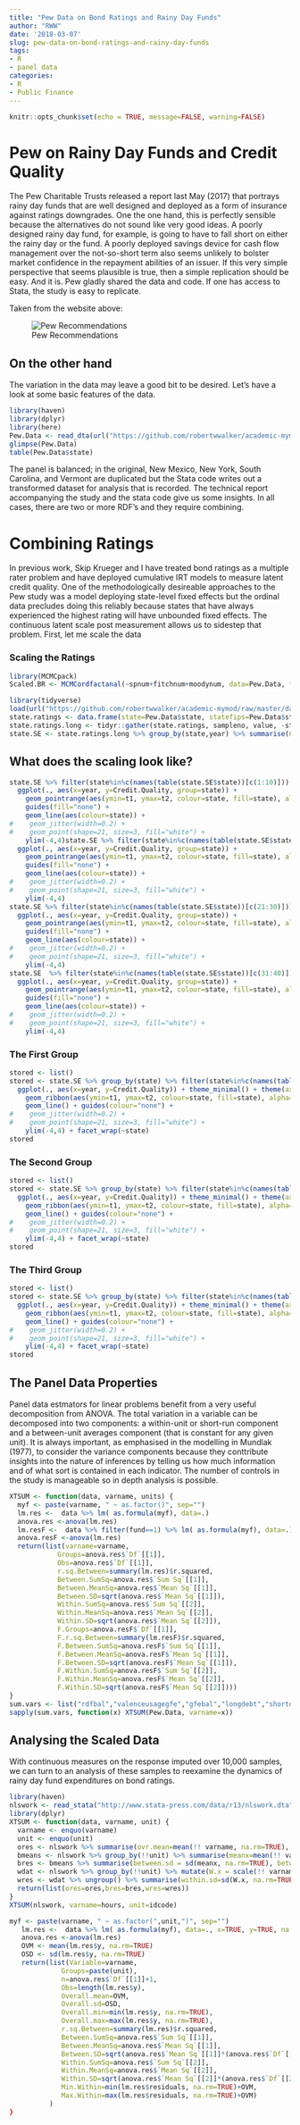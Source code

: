 ---
title: "Pew Data on Bond Ratings and Rainy Day Funds"
author: "RWW"
date: '2018-03-07'
slug: pew-data-on-bond-ratings-and-rainy-day-funds
tags:
- R
- panel data
categories:
- R
- Public Finance
---

```{r setup, include=FALSE}
knitr::opts_chunk$set(echo = TRUE, message=FALSE, warning=FALSE)
```

# Pew on Rainy Day Funds and Credit Quality

The Pew Charitable Trusts released a report last May (2017) that portrays rainy day funds that are well designed and deployed as a form of insurance against ratings downgrades.  One the one hand, this is perfectly sensible because the alternatives do not sound like very good ideas.  A poorly designed rainy day fund, for example, is going to have to fall short on either the rainy day or the fund.  A poorly deployed savings device for cash flow management over the not-so-short term also seems unlikely to bolster market confidence in the repayment abilities of an issuer.  If this very simple perspective that seems plausible is true, then a simple replication should be easy.  And it is.  Pew gladly shared the data and code.  If one has access to Stata, the study is easy to replicate.

Taken from the website above:

![Pew Recommendations](../../img/PewCTRecs.png)

## On the other hand

The variation in the data may leave a good bit to be desired.  Let's have a look at some basic features of the data.

```{r RBRData}
library(haven)
library(dplyr)
library(here)
Pew.Data <- read_dta(url("https://github.com/robertwwalker/academic-mymod/raw/master/data/Pew/modeledforprediction.dta"))
glimpse(Pew.Data)
table(Pew.Data$state)
```

The panel is balanced; in the original, New Mexico, New York, South Carolina, and Vermont are duplicated but the Stata code writes out a transformed dataset for analysis that is recorded.  The technical report accompanying the study and the stata code give us some insights.  In all cases, there are two or more RDF's and they require combining.

# Combining Ratings

In previous work, Skip Krueger and I have treated bond ratings as a multiple rater problem and have deployed cumulative IRT models to measure latent credit quality.  One of the methodologically desireable approaches to the Pew study was a model deploying state-level fixed effects but the ordinal data precludes doing this reliably because states that have always experienced the highest rating will have unbounded fixed effects.  The continuous latent scale post measurement allows us to sidestep that problem.  First, let me scale the data

### Scaling the Ratings

```{r BRScale, echo=TRUE, eval=FALSE}
library(MCMCpack)
Scaled.BR <- MCMCordfactanal(~spnum+fitchnum+moodynum, data=Pew.Data, factors=1, burnin = 1e6, mcmc=1e6, thin=100, store.scores=TRUE, tune=0.7, lambda.constraints=list(fitchnum=list(2,"+")), verbose=50000)
```

```{r DATAL, echo=TRUE, eval=TRUE, message=FALSE, warning=FALSE}
library(tidyverse)
load(url("https://github.com/robertwwalker/academic-mymod/raw/master/data/Pew/Scaled-BR-Pew.RData"))
state.ratings <- data.frame(state=Pew.Data$state, statefips=Pew.Data$statefips, year=Pew.Data$fyear, BR.Data)
state.ratings.long <- tidyr::gather(state.ratings, sampleno, value, -statefips, -year, -state)
state.SE <- state.ratings.long %>% group_by(state,year) %>% summarise(Credit.Quality=mean(value), t1=quantile(value, probs=0.025), t2=quantile(value, probs=0.975))
```

## What does the scaling look like?


```{r Plot2, echo=FALSE, eval=FALSE}
state.SE %>% filter(state%in%c(names(table(state.SE$state))[c(1:10)])) %>%
  ggplot(., aes(x=year, y=Credit.Quality, group=state)) +
    geom_pointrange(aes(ymin=t1, ymax=t2, colour=state, fill=state), alpha=0.1) + 
    guides(fill="none") +
    geom_line(aes(colour=state)) +
#    geom_jitter(width=0.2) +
#    geom_point(shape=21, size=3, fill="white") +
    ylim(-4,4)state.SE %>% filter(state%in%c(names(table(state.SE$state))[c(11:20)])) %>%
  ggplot(., aes(x=year, y=Credit.Quality, group=state)) +
    geom_pointrange(aes(ymin=t1, ymax=t2, colour=state, fill=state), alpha=0.1) + 
    guides(fill="none") +
    geom_line(aes(colour=state)) +
#    geom_jitter(width=0.2) +
#    geom_point(shape=21, size=3, fill="white") +
    ylim(-4,4)
state.SE %>% filter(state%in%c(names(table(state.SE$state))[c(21:30)])) %>%
  ggplot(., aes(x=year, y=Credit.Quality, group=state)) +
    geom_pointrange(aes(ymin=t1, ymax=t2, colour=state, fill=state), alpha=0.1) + 
    guides(fill="none") +
    geom_line(aes(colour=state)) +
#    geom_jitter(width=0.2) +
#    geom_point(shape=21, size=3, fill="white") +
    ylim(-4,4)
state.SE  %>% filter(state%in%c(names(table(state.SE$state))[c(31:40)])) %>%
  ggplot(., aes(x=year, y=Credit.Quality, group=state)) +
    geom_pointrange(aes(ymin=t1, ymax=t2, colour=state, fill=state), alpha=0.1) + 
    guides(fill="none") +
    geom_line(aes(colour=state)) +
#    geom_jitter(width=0.2) +
#    geom_point(shape=21, size=3, fill="white") +
    ylim(-4,4)
```

### The First Group

```{r Plot5}
stored <- list()
stored <- state.SE %>% group_by(state) %>% filter(state%in%c(names(table(state.SE$state))[c(1:16)])) %>%
  ggplot(., aes(x=year, y=Credit.Quality)) + theme_minimal() + theme(axis.text.x  = element_text(angle=60)) +
    geom_ribbon(aes(ymin=t1, ymax=t2, colour=state, fill=state), alpha=0.4) + guides(fill="none", alpha="none") +
    geom_line() + guides(colour="none") +
#    geom_jitter(width=0.2) +
#    geom_point(shape=21, size=3, fill="white") +
    ylim(-4,4) + facet_wrap(~state)
stored
```

### The Second Group

```{r Plot5b}
stored <- list()
stored <- state.SE %>% group_by(state) %>% filter(state%in%c(names(table(state.SE$state))[c(17:32)])) %>%
  ggplot(., aes(x=year, y=Credit.Quality)) + theme_minimal() + theme(axis.text.x  = element_text(angle=60)) +
    geom_ribbon(aes(ymin=t1, ymax=t2, colour=state, fill=state), alpha=0.4) + guides(fill="none", alpha="none") +
    geom_line() + guides(colour="none") +
#    geom_jitter(width=0.2) +
#    geom_point(shape=21, size=3, fill="white") +
    ylim(-4,4) + facet_wrap(~state)
stored
```

### The Third Group

```{r Plot5c}
stored <- list()
stored <- state.SE %>% group_by(state) %>% filter(state%in%c(names(table(state.SE$state))[c(33:46)])) %>%
  ggplot(., aes(x=year, y=Credit.Quality)) + theme_minimal() + theme(axis.text.x  = element_text(angle=60)) +
    geom_ribbon(aes(ymin=t1, ymax=t2, colour=state, fill=state), alpha=0.4) + guides(fill="none", alpha="none") +
    geom_line() + guides(colour="none") +
#    geom_jitter(width=0.2) +
#    geom_point(shape=21, size=3, fill="white") +
    ylim(-4,4) + facet_wrap(~state)
stored
```

## The Panel Data Properties

Panel data estmators for linear problems benefit from a very useful decomposition from ANOVA.  The total variation in a variable can be decomposed into two components: a within-unit or short-run component and a between-unit averages component (that is constant for any given unit).  It is always important, as emphasised in the modelling in Mundlak (1977), to consider the variance components because they conttribute insights into the nature of inferences by telling us how much information and of what sort is contained in each indicator.  The number of controls in the study is manageable so in depth analysis is possible.

```{r AnX, eval=FALSE, echo=FALSE}
XTSUM <- function(data, varname, units) {
  myf <- paste(varname, " ~ as.factor()", sep="")
  lm.res <-  data %>% lm( as.formula(myf), data=.)
  anova.res <-anova(lm.res)
  lm.resF <-  data %>% filter(fund==1) %>% lm( as.formula(myf), data=.)
  anova.resF <-anova(lm.res)
  return(list(varname=varname,
            Groups=anova.res$`Df`[[1]],
            Obs=anova.res$`Df`[[1]],
            r.sq.Between=summary(lm.res)$r.squared, 
            Between.SumSq=anova.res$`Sum Sq`[[1]], 
            Between.MeanSq=anova.res$`Mean Sq`[[1]], 
            Between.SD=sqrt(anova.res$`Mean Sq`[[1]]),
            Within.SumSq=anova.res$`Sum Sq`[[2]],
            Within.MeanSq=anova.res$`Mean Sq`[[2]], 
            Within.SD=sqrt(anova.res$`Mean Sq`[[2]]),
            F.Groups=anova.resF$`Df`[[1]],
            F.r.sq.Between=summary(lm.resF)$r.squared, 
            F.Between.SumSq=anova.resF$`Sum Sq`[[1]], 
            F.Between.MeanSq=anova.resF$`Mean Sq`[[1]], 
            F.Between.SD=sqrt(anova.resF$`Mean Sq`[[1]]),
            F.Within.SumSq=anova.resF$`Sum Sq`[[2]],
            F.Within.MeanSq=anova.resF$`Mean Sq`[[2]], 
            F.Within.SD=sqrt(anova.resF$`Mean Sq`[[2]])))
}
sum.vars <- list("rdfbal","valenceusagegfe","gfebal","longdebt","shortdebt","population","pop65")
sapply(sum.vars, function(x) XTSUM(Pew.Data, varname=x))
```


## Analysing the Scaled Data

With continuous measures on the response imputed over 10,000 samples, we can turn to an analysis of these samples to reexamine the dynamics of rainy day fund expenditures on bond ratings.


```{r xtsum1}
library(haven)
nlswork <- read_stata("http://www.stata-press.com/data/r13/nlswork.dta")
library(dplyr)
XTSUM <- function(data, varname, unit) {
  varname <- enquo(varname)
  unit <- enquo(unit)
  ores <- nlswork %>% summarise(ovr.mean=mean(!! varname, na.rm=TRUE), ovr.sd=sd(!! varname, na.rm=TRUE), ovr.min = min(!! varname, na.rm=TRUE), ovr.max=max(!! varname, na.rm=TRUE), N.overall=sum(as.numeric(!is.na(!! varname))))
  bmeans <- nlswork %>% group_by(!!unit) %>% summarise(meanx=mean(!! varname, na.rm=T), t.count=sum(as.numeric(!is.na(!! varname))))
  bres <- bmeans %>% summarise(between.sd = sd(meanx, na.rm=TRUE), between.min = min(meanx, na.rm=TRUE), between.max=max(meanx, na.rm=TRUE), t.bar=mean(t.count, na.rm=TRUE), Groups=n())
  wdat <- nlswork %>% group_by(!!unit) %>% mutate(W.x = scale(!! varname, scale=FALSE))
  wres <- wdat %>% ungroup() %>% summarise(within.sd=sd(W.x, na.rm=TRUE), within.min=min(W.x, na.rm=TRUE), within.max=max(W.x, na.rm=TRUE))
  return(list(ores=ores,bres=bres,wres=wres))
}
XTSUM(nlswork, varname=hours, unit=idcode)
```



```{r XTSUMOLD, eval=FALSE, echo=FALSE}
myf <- paste(varname, " ~ as.factor(",unit,")", sep="")
   lm.res <-  data %>% lm( as.formula(myf), data=., x=TRUE, y=TRUE, na.action=na.omit)
   anova.res <-anova(lm.res)
   OVM <- mean(lm.res$y, na.rm=TRUE)
   OSD <- sd(lm.res$y, na.rm=TRUE)
   return(list(Variable=varname,
             Groups=paste(unit),
             n=anova.res$`Df`[[1]]+1,
             Obs=length(lm.res$y),
             Overall.mean=OVM,
             Overall.sd=OSD,
             Overall.min=min(lm.res$y, na.rm=TRUE),
             Overall.max=max(lm.res$y, na.rm=TRUE),
             r.sq.Between=summary(lm.res)$r.squared, 
             Between.SumSq=anova.res$`Sum Sq`[[1]], 
             Between.MeanSq=anova.res$`Mean Sq`[[1]], 
             Between.SD=sqrt(anova.res$`Mean Sq`[[1]]*(anova.res$`Df`[[1]]/(anova.res$`Df`[[1]]+1))),
             Within.SumSq=anova.res$`Sum Sq`[[2]],
             Within.MeanSq=anova.res$`Mean Sq`[[2]], 
             Within.SD=sqrt(anova.res$`Mean Sq`[[2]]*(anova.res$`Df`[[2]]/sum(anova.res$`Df`))),
             Min.Within=min(lm.res$residuals, na.rm=TRUE)+OVM,
             Max.Within=max(lm.res$residuals, na.rm=TRUE)+OVM)
          )
}
```

